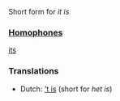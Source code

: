 Short form for ''it is''

===[[Homophones]]===

[[its]]

===Translations===
*Dutch: [['t is]] (short for ''het is'')